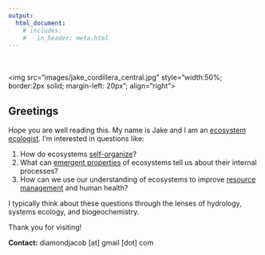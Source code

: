 ```yaml
---
output: 
  html_document: 
    # includes:
    #   in_header: meta.html
---
```

\
\
<img src="images/jake_cordillera_central.jpg" style="width:50%; border:2px solid; margin-left: 20px"; align="right">

## Greetings

Hope you are well reading this. My name is Jake and I am an [ecosystem ecologist](https://en.wikipedia.org/wiki/Ecosystem_ecology). I'm interested in questions like:

1. How do ecosystems [self-organize](https://en.wikipedia.org/wiki/Self-organization)?
2. What can [emergent properties](https://en.wikipedia.org/wiki/Emergence#Emergent_structures_in_nature) of ecosystems tell us about their internal processes?
3. How can we use our understanding of ecosystems to improve [resource management](https://en.wikipedia.org/wiki/Environmental_resource_management) and human health?

I typically think about these questions through the lenses of hydrology, systems ecology, and biogeochemistry.

Thank you for visiting!

**Contact:** diamondjacob [at] gmail [dot] com
